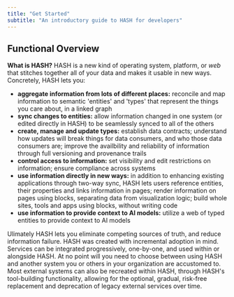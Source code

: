 ```yaml
---
title: "Get Started"
subtitle: "An introductory guide to HASH for developers"
---
```


## Functional Overview

**What is HASH?** HASH is a new kind of operating system, platform, or _web_ that stitches together all of your data and makes it usable in new ways. Concretely, HASH lets you:

- **aggregate information from lots of different places:** reconcile and map information to semantic 'entities' and 'types' that represent the things you care about, in a linked graph
- **sync changes to entities:** allow information changed in one system (or edited directly in HASH) to be seamlessly synced to all of the others
- **create, manage and update types:** establish data contracts; understand how updates will break things for data consumers, and who those data consumers are; improve the availbility and reliability of information through full versioning and provenance trails
- **control access to information:** set visibility and edit restrictions on information; ensure compliance across systems
- **use information directly in new ways:** in addition to enhancing existing applications through two-way sync, HASH lets users reference entities, their properties and links information in pages; render information on pages using blocks, separating data from visualization logic; build whole sites, tools and apps using blocks, without writing code
- **use information to provide context to AI models:** utilize a web of typed entities to provide context to AI models

Ulimately HASH lets you eliminate competing sources of truth, and reduce information failure. HASH was created with incremental adoption in mind. Services can be integrated progressively, one-by-one, and used within or alongside HASH. At no point will you need to choose between using HASH and another system you or others in your organization are accustomed to. Most external systems can also be recreated within HASH, through HASH's tool-building functionality, allowing for the optional, gradual, risk-free replacement and deprecation of legacy external services over time.
